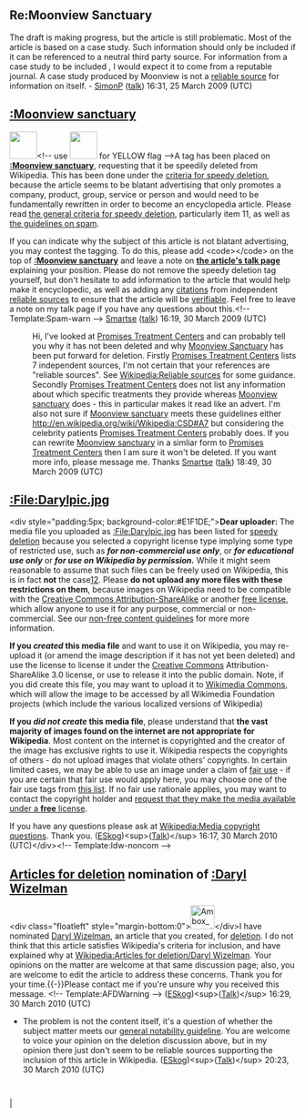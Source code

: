 <article id="22132260" title=User talk:JS2COMM>
	<talkpage id="22132260" title="User talk:JS2COMM">
==Re:Moonview Sanctuary==
The draft is making progress, but the article is still problematic. Most of the article is based on a case study. Such information should only be included if it can be referenced to a neutral third party source. For information from a case study to be included , I would expect it to come from a reputable journal. A case study produced by Moonview is not a [[Wikipedia:Reliable sources|reliable source]] for information on itself. - [[User:SimonP|SimonP]] ([[User talk:SimonP|talk]]) 16:31, 25 March 2009 (UTC)

==[[:Moonview sanctuary]]==
[[Image:Nuvola apps important.svg|left|48px|]]&lt;!-- use [[Image:Nuvola apps important yellow.svg|left|48px|]] for YELLOW flag --&gt;A tag has been placed on '''[[:Moonview sanctuary]]''', requesting that it be speedily deleted from Wikipedia. This has been done under the [[WP:CSD#Articles|criteria for speedy deletion]], because the article seems to be blatant advertising that only promotes a company, product, group, service or person and would need to be fundamentally rewritten in order to become an encyclopedia article. Please read [[Wikipedia:Criteria for speedy deletion#G11|the general criteria for speedy deletion]], particularly item 11, as well as [[WP:SPAM|the guidelines on spam]]. 

If you can indicate why the subject of this article is not blatant advertising, you may contest the tagging. To do this, please add &lt;code&gt;{{tl|hangon}}&lt;/code&gt; on the top of '''[[:Moonview sanctuary]]''' and leave a note on '''[[Talk:Moonview sanctuary|the article's talk page]]''' explaining your position. Please do not remove the speedy deletion tag yourself, but don't hesitate to add information to the article that would help make it encyclopedic, as well as adding any [[Wikipedia:Citing sources|citations]] from independent [[Wikipedia:Reliable sources|reliable sources]] to ensure that the article will be [[Wikipedia:Verifiability|verifiable]]. Feel free to leave a note on my talk page if you have any questions about this.[[Category:User talk pages with Spam-warn notices||{{PAGENAME}}]]&lt;!-- Template:Spam-warn --&gt;  [[User:Smartse|Smartse]] ([[User talk:Smartse|talk]]) 16:19, 30 March 2009 (UTC)

: Hi, I've looked at [[Promises Treatment Centers]] and can probably tell you why it has not been deleted and why [[Moonview Sanctuary]] has been put forward for deletion. Firstly [[Promises Treatment Centers]] lists 7 independent sources, I'm not certain that your references are &quot;reliable sources&quot;. See [[Wikipedia:Reliable sources]] for some guidance. Secondly [[Promises Treatment Centers]] does not list any information about which specific treatments they provide whereas [[Moonview sanctuary]] does - this in particular makes it read like an advert. I'm also not sure if [[Moonview sanctuary]] meets these guidelines either [[http://en.wikipedia.org/wiki/Wikipedia:CSD#A7]] but considering the celebrity patients [[Promises Treatment Centers]] probably does. If you can rewrite [[Moonview sanctuary]]  in a simliar form to [[Promises Treatment Centers]] then I am sure it won't be deleted. If you want more info, please message me. Thanks [[User:Smartse|Smartse]] ([[User talk:Smartse|talk]]) 18:49, 30 March 2009 (UTC)

==[[:File:Darylpic.jpg]]==
&lt;div style=&quot;padding:5px; background-color:#E1F1DE;&quot;&gt;'''Dear uploader:''' The media file you uploaded as [[:File:Darylpic.jpg]] has been listed for [[Wikipedia:Speedy deletions|speedy deletion]] because you selected a copyright license type implying some type of restricted use, such as '''''for non-commercial use only''''', or '''''for educational use only''''' or  '''''for use on Wikipedia by permission.''''' While it might seem reasonable to assume that such files can be freely used on Wikipedia, this is in fact '''not''' the case[http://mail.wikimedia.org/pipermail/wikien-l/2005-May/023760.html][http://lists.wikimedia.org/pipermail/foundation-l/2007-February/027547.html]. Please '''do not upload any more files with these restrictions on them''', because images on Wikipedia need to be compatible with the [[Wikipedia:CC-BY-SA|Creative Commons Attribution-ShareAlike]] or another [[free license]], which allow anyone to use it for any purpose, commercial or non-commercial. See our [[Wikipedia:Non-free content|non-free content guidelines]] for more more information.

'''If you ''created'' this media file''' and want to use it on Wikipedia, you may re-upload it (or amend the image description if it has not yet been deleted) and use the license {{tl|cc-by-sa-3.0}} to license it under the [[Creative Commons]] Attribution-ShareAlike 3.0 license, or use {{tl|PD-self}} to release it into the public domain. Note, if you did create this file, you may want to upload it to [[Commons:Main Page|Wikimedia Commons]], which will allow the image to be accessed by all Wikimedia Foundation projects (which include the various localized versions of Wikipedia)

'''If you ''did not create'' this media file''', please understand that '''the vast majority of images found on the internet are not appropriate for Wikipedia'''. Most content on the internet is copyrighted and the creator of the image has exclusive rights to use it. Wikipedia respects the copyrights of others - do not upload images that violate others' copyrights.  In certain limited cases, we may be able to use an image under a claim of [[fair use]] - if you are certain that fair use would apply here, you may choose one of the fair use tags from [[Wikipedia:Non-free content#Tagging fair use images|this list]].  If no fair use rationale applies, you may want to contact the copyright holder and [[Wikipedia:Example requests for permission|request that they make the media available under a '''free''' license]].

If you have any questions please ask at [[Wikipedia:Media copyright questions]]. Thank you. ([[User:ESkog|ESkog]])&lt;sup&gt;([[User talk:ESkog|Talk]])&lt;/sup&gt; 16:17, 30 March 2010 (UTC)&lt;/div&gt;&lt;!-- Template:Idw-noncom --&gt;

== [[Wikipedia:Articles for deletion|Articles for deletion]] nomination of [[:Daryl Wizelman]] ==

&lt;div class=&quot;floatleft&quot; style=&quot;margin-bottom:0&quot;&gt;[[File:Ambox warning pn.svg|42px]]&lt;/div&gt;I have nominated [[Daryl Wizelman]], an article that you created, for [[Wikipedia:Deletion policy|deletion]]. I do not think that this article satisfies Wikipedia's criteria for inclusion, and have explained why at [[Wikipedia:Articles for deletion/Daryl Wizelman]]. Your opinions on the matter are welcome at that same discussion page; also, you are welcome to edit the article to address these concerns. Thank you for your time.{{-}}Please contact me if you're unsure why you received this message. &lt;!-- Template:AFDWarning --&gt; ([[User:ESkog|ESkog]])&lt;sup&gt;([[User talk:ESkog|Talk]])&lt;/sup&gt; 16:29, 30 March 2010 (UTC)
*The problem is not the content itself, it's a question of whether the subject matter meets our [[WP:GNG|general notability guideline]]. You are welcome to voice your opinion on the deletion discussion above, but in my opinion there just don't seem to be reliable sources supporting the inclusion of this article in Wikipedia. ([[User:ESkog|ESkog]])&lt;sup&gt;([[User talk:ESkog|Talk]])&lt;/sup&gt; 20:23, 30 March 2010 (UTC)
	</talkpage>
</article>